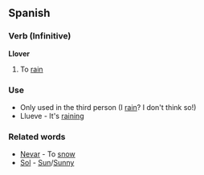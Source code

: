 ==Spanish==

===Verb (Infinitive)===

'''Llover'''

#To [[rain]]

===Use===

*Only used in the third person (I [[rain]]? I don't think so!)
*Llueve - It's [[rain|raining]]

===Related words===

*[[Nevar]] - To [[snow]]
*[[Sol]] - [[Sun]]/[[Sunny]]